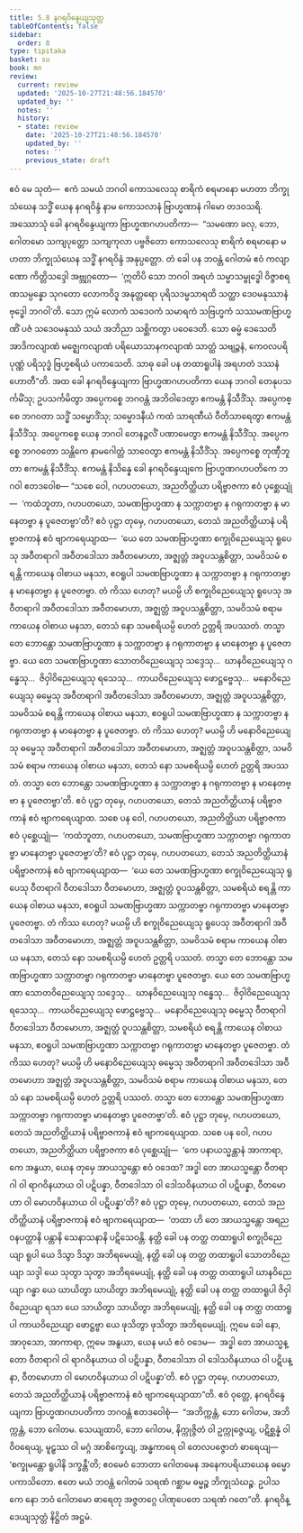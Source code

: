 ```yaml
---
title: 5.8 နဂရဝိန္ဒေယျသုတ္တ
tableOfContents: false
sidebar:
  order: 8
type: tipitaka
basket: su
book: mn
review:
  current: review
  updated: '2025-10-27T21:48:56.184570'
  updated_by: ''
  notes: ''
  history:
  - state: review
    date: '2025-10-27T21:48:56.184570'
    updated_by: ''
    notes: ''
    previous_state: draft
---
```



<ReviewStatus review={frontmatter.review} showDetails={true} />

<HypothesisAnnotation frontmatter={frontmatter} />

<DynamicBreadcrumb />

<Division number="434" book="mn" e="ch" v="24">

<Paragraph number="1250" book="mn">
ဧဝံ မေ သုတံ—  ဧကံ သမယံ ဘဂဝါ ကောသလေသု စာရိကံ စရမာနော မဟတာ ဘိက္ခုသံဃေန သဒ္ဓိံ ယေန နဂရဝိန္ဒံ နာမ ကောသလာနံ ဗြာဟ္မဏာနံ ဂါမော တဒဝသရိ. အဿောသုံ ခေါ နဂရဝိန္ဒေယျကာ ဗြာဟ္မဏဂဟပတိကာ—  “သမဏော ခလု, ဘော, ဂေါတမော သကျပုတ္တော သကျကုလာ ပဗ္ဗဇိတော ကောသလေသု စာရိကံ စရမာနော မဟတာ ဘိက္ခုသံဃေန သဒ္ဓိံ နဂရဝိန္ဒံ အနုပ္ပတ္တော. တံ ခေါ ပန ဘဝန္တံ ဂေါတမံ ဧဝံ ကလျာဏော ကိတ္တိသဒ္ဒေါ အဗ္ဘုဂ္ဂတော—  ‘ဣတိပိ သော ဘဂဝါ အရဟံ သမ္မာသမ္ဗုဒ္ဓေါ ဝိဇ္ဇာစရဏသမ္ပန္နော သုဂတော လောကဝိဒူ အနုတ္တရော ပုရိသဒမ္မသာရထိ သတ္ထာ ဒေဝမနုဿာနံ ဗုဒ္ဓေါ ဘဂဝါ’တိ. သော ဣမံ လောကံ သဒေဝကံ သမာရကံ သဗြဟ္မကံ သဿမဏဗြာဟ္မဏိံ ပဇံ သဒေဝမနုဿံ သယံ အဘိညာ သစ္ဆိကတွာ ပဝေဒေတိ. သော ဓမ္မံ ဒေသေတိ အာဒိကလျာဏံ မဇ္ဈေကလျာဏံ ပရိယောသာနကလျာဏံ သာတ္ထံ သဗျဉ္ဇနံ, ကေဝလပရိပုဏ္ဏံ ပရိသုဒ္ဓံ ဗြဟ္မစရိယံ ပကာသေတိ. သာဓု ခေါ ပန တထာရူပါနံ အရဟတံ ဒဿနံ ဟောတီ”တိ.
</Paragraph>

<Paragraph number="1251" book="mn">
အထ ခေါ နဂရဝိန္ဒေယျကာ ဗြာဟ္မဏဂဟပတိကာ ယေန ဘဂဝါ တေနုပသင်္ကမိံသု; ဥပသင်္ကမိတွာ အပ္ပေကစ္စေ ဘဂဝန္တံ အဘိဝါဒေတွာ ဧကမန္တံ နိသီဒိံသု. အပ္ပေကစ္စေ ဘဂဝတာ သဒ္ဓိံ သမ္မောဒိံသု; သမ္မောဒနီယံ ကထံ သာရဏီယံ ဝီတိသာရေတွာ ဧကမန္တံ နိသီဒိံသု. အပ္ပေကစ္စေ ယေန ဘဂဝါ တေနဉ္ဇလိံ ပဏာမေတွာ ဧကမန္တံ နိသီဒိံသု. အပ္ပေကစ္စေ ဘဂဝတော သန္တိကေ နာမဂေါတ္တံ သာဝေတွာ ဧကမန္တံ နိသီဒိံသု. အပ္ပေကစ္စေ တုဏှီဘူတာ ဧကမန္တံ နိသီဒိံသု. ဧကမန္တံ နိသိန္နေ ခေါ နဂရဝိန္ဒေယျကေ ဗြာဟ္မဏဂဟပတိကေ ဘဂဝါ ဧတဒဝေါစ—
</Paragraph>

</Division>
<Division number="435" book="mn" e="ch" v="24">

<Paragraph number="1252" book="mn">
“သစေ ဝေါ, ဂဟပတယော, အညတိတ္ထိယာ ပရိဗ္ဗာဇကာ ဧဝံ ပုစ္ဆေယျုံ—  ‘ကထံဘူတာ, ဂဟပတယော, သမဏဗြာဟ္မဏာ န သက္ကာတဗ္ဗာ န ဂရုကာတဗ္ဗာ န မာနေတဗ္ဗာ န ပူဇေတဗ္ဗာ’တိ? ဧဝံ ပုဋ္ဌာ တုမှေ, ဂဟပတယော, တေသံ အညတိတ္ထိယာနံ ပရိဗ္ဗာဇကာနံ ဧဝံ ဗျာကရေယျာထ—  ‘ယေ တေ သမဏဗြာဟ္မဏာ စက္ခုဝိညေယျေသု ရူပေသု အဝီတရာဂါ အဝီတဒေါသာ အဝီတမောဟာ, အဇ္ဈတ္တံ အဝူပသန္တစိတ္တာ, သမဝိသမံ စရန္တိ ကာယေန ဝါစာယ မနသာ, ဧဝရူပါ သမဏဗြာဟ္မဏာ န သက္ကာတဗ္ဗာ န ဂရုကာတဗ္ဗာ န မာနေတဗ္ဗာ န ပူဇေတဗ္ဗာ. တံ ကိဿ ဟေတု? မယမ္ပိ ဟိ စက္ခုဝိညေယျေသု ရူပေသု အဝီတရာဂါ အဝီတဒေါသာ အဝီတမောဟာ, အဇ္ဈတ္တံ အဝူပသန္တစိတ္တာ, သမဝိသမံ စရာမ ကာယေန ဝါစာယ မနသာ, တေသံ နော သမစရိယမ္ပိ ဟေတံ ဥတ္တရိ အပဿတံ. တသ္မာ တေ ဘောန္တော သမဏဗြာဟ္မဏာ န သက္ကာတဗ္ဗာ န ဂရုကာတဗ္ဗာ န မာနေတဗ္ဗာ န ပူဇေတဗ္ဗာ. ယေ တေ သမဏဗြာဟ္မဏာ သောတဝိညေယျေသု သဒ္ဒေသု…  ဃာနဝိညေယျေသု ဂန္ဓေသု…  ဇိဝှါဝိညေယျေသု ရသေသု…  ကာယဝိညေယျေသု ဖောဋ္ဌဗ္ဗေသု…  မနောဝိညေယျေသု ဓမ္မေသု အဝီတရာဂါ အဝီတဒေါသာ အဝီတမောဟာ, အဇ္ဈတ္တံ အဝူပသန္တစိတ္တာ, သမဝိသမံ စရန္တိ ကာယေန ဝါစာယ မနသာ, ဧဝရူပါ သမဏဗြာဟ္မဏာ န သက္ကာတဗ္ဗာ န ဂရုကာတဗ္ဗာ န မာနေတဗ္ဗာ န ပူဇေတဗ္ဗာ. တံ ကိဿ ဟေတု? မယမ္ပိ ဟိ မနောဝိညေယျေသု ဓမ္မေသု အဝီတရာဂါ အဝီတဒေါသာ အဝီတမောဟာ, အဇ္ဈတ္တံ အဝူပသန္တစိတ္တာ, သမဝိသမံ စရာမ ကာယေန ဝါစာယ မနသာ, တေသံ နော သမစရိယမ္ပိ ဟေတံ ဥတ္တရိ အပဿတံ. တသ္မာ တေ ဘောန္တော သမဏဗြာဟ္မဏာ န သက္ကာတဗ္ဗာ န ဂရုကာတဗ္ဗာ န မာနေတဗ္ဗာ န ပူဇေတဗ္ဗာ’တိ. ဧဝံ ပုဋ္ဌာ တုမှေ, ဂဟပတယော, တေသံ အညတိတ္ထိယာနံ ပရိဗ္ဗာဇကာနံ ဧဝံ ဗျာကရေယျာထ.
</Paragraph>

</Division>
<Division number="436" book="mn" e="ch" v="24">

<Paragraph number="1253" book="mn">
သစေ ပန ဝေါ, ဂဟပတယော, အညတိတ္ထိယာ ပရိဗ္ဗာဇကာ ဧဝံ ပုစ္ဆေယျုံ—  ‘ကထံဘူတာ, ဂဟပတယော, သမဏဗြာဟ္မဏာ သက္ကာတဗ္ဗာ ဂရုကာတဗ္ဗာ မာနေတဗ္ဗာ ပူဇေတဗ္ဗာ’တိ? ဧဝံ ပုဋ္ဌာ တုမှေ, ဂဟပတယော, တေသံ အညတိတ္ထိယာနံ ပရိဗ္ဗာဇကာနံ ဧဝံ ဗျာကရေယျာထ—  ‘ယေ တေ သမဏဗြာဟ္မဏာ စက္ခုဝိညေယျေသု ရူပေသု ဝီတရာဂါ ဝီတဒေါသာ ဝီတမောဟာ, အဇ္ဈတ္တံ ဝူပသန္တစိတ္တာ, သမစရိယံ စရန္တိ ကာယေန ဝါစာယ မနသာ, ဧဝရူပါ သမဏဗြာဟ္မဏာ သက္ကာတဗ္ဗာ ဂရုကာတဗ္ဗာ မာနေတဗ္ဗာ ပူဇေတဗ္ဗာ. တံ ကိဿ ဟေတု? မယမ္ပိ ဟိ စက္ခုဝိညေယျေသု ရူပေသု အဝီတရာဂါ အဝီတဒေါသာ အဝီတမောဟာ, အဇ္ဈတ္တံ အဝူပသန္တစိတ္တာ, သမဝိသမံ စရာမ ကာယေန ဝါစာယ မနသာ, တေသံ နော သမစရိယမ္ပိ ဟေတံ ဥတ္တရိ ပဿတံ. တသ္မာ တေ ဘောန္တော သမဏဗြာဟ္မဏာ သက္ကာတဗ္ဗာ ဂရုကာတဗ္ဗာ မာနေတဗ္ဗာ ပူဇေတဗ္ဗာ. ယေ တေ သမဏဗြာဟ္မဏာ သောတဝိညေယျေသု သဒ္ဒေသု…  ဃာနဝိညေယျေသု ဂန္ဓေသု…  ဇိဝှါဝိညေယျေသု ရသေသု…  ကာယဝိညေယျေသု ဖောဋ္ဌဗ္ဗေသု…  မနောဝိညေယျေသု ဓမ္မေသု ဝီတရာဂါ ဝီတဒေါသာ ဝီတမောဟာ, အဇ္ဈတ္တံ ဝူပသန္တစိတ္တာ, သမစရိယံ စရန္တိ ကာယေန ဝါစာယ မနသာ, ဧဝရူပါ သမဏဗြာဟ္မဏာ သက္ကာတဗ္ဗာ ဂရုကာတဗ္ဗာ မာနေတဗ္ဗာ ပူဇေတဗ္ဗာ. တံ ကိဿ ဟေတု? မယမ္ပိ ဟိ မနောဝိညေယျေသု ဓမ္မေသု အဝီတရာဂါ အဝီတဒေါသာ အဝီတမောဟာ အဇ္ဈတ္တံ အဝူပသန္တစိတ္တာ, သမဝိသမံ စရာမ ကာယေန ဝါစာယ မနသာ, တေသံ နော သမစရိယမ္ပိ ဟေတံ ဥတ္တရိ ပဿတံ. တသ္မာ တေ ဘောန္တော သမဏဗြာဟ္မဏာ သက္ကာတဗ္ဗာ ဂရုကာတဗ္ဗာ မာနေတဗ္ဗာ ပူဇေတဗ္ဗာ’တိ. ဧဝံ ပုဋ္ဌာ တုမှေ, ဂဟပတယော, တေသံ အညတိတ္ထိယာနံ ပရိဗ္ဗာဇကာနံ ဧဝံ ဗျာကရေယျာထ.
</Paragraph>

</Division>
<Division number="437" book="mn" e="ch" v="24">

<Paragraph number="1254" book="mn">
သစေ ပန ဝေါ, ဂဟပတယော, အညတိတ္ထိယာ ပရိဗ္ဗာဇကာ ဧဝံ ပုစ္ဆေယျုံ—  ‘ကေ ပနာယသ္မန္တာနံ အာကာရာ, ကေ အနွယာ, ယေန တုမှေ အာယသ္မန္တော ဧဝံ ဝဒေထ? အဒ္ဓါ တေ အာယသ္မန္တော ဝီတရာဂါ ဝါ ရာဂဝိနယာယ ဝါ ပဋိပန္နာ, ဝီတဒေါသာ ဝါ ဒေါသဝိနယာယ ဝါ ပဋိပန္နာ, ဝီတမောဟာ ဝါ မောဟဝိနယာယ ဝါ ပဋိပန္နာ’တိ? ဧဝံ ပုဋ္ဌာ တုမှေ, ဂဟပတယော, တေသံ အညတိတ္ထိယာနံ ပရိဗ္ဗာဇကာနံ ဧဝံ ဗျာကရေယျာထ—  ‘တထာ ဟိ တေ အာယသ္မန္တော အရညဝနပတ္ထာနိ ပန္တာနိ သေနာသနာနိ ပဋိသေဝန္တိ. နတ္ထိ ခေါ ပန တတ္ထ တထာရူပါ စက္ခုဝိညေယျာ ရူပါ ယေ ဒိသွာ ဒိသွာ အဘိရမေယျုံ, နတ္ထိ ခေါ ပန တတ္ထ တထာရူပါ သောတဝိညေယျာ သဒ္ဒါ ယေ သုတွာ သုတွာ အဘိရမေယျုံ, နတ္ထိ ခေါ ပန တတ္ထ တထာရူပါ ဃာနဝိညေယျာ ဂန္ဓာ ယေ ဃာယိတွာ ဃာယိတွာ အဘိရမေယျုံ, နတ္ထိ ခေါ ပန တတ္ထ တထာရူပါ ဇိဝှါဝိညေယျာ ရသာ ယေ သာယိတွာ သာယိတွာ အဘိရမေယျုံ, နတ္ထိ ခေါ ပန တတ္ထ တထာရူပါ ကာယဝိညေယျာ ဖောဋ္ဌဗ္ဗာ ယေ ဖုသိတွာ ဖုသိတွာ အဘိရမေယျုံ. ဣမေ ခေါ နော, အာဝုသော, အာကာရာ, ဣမေ အနွယာ, ယေန မယံ ဧဝံ ဝဒေမ—  အဒ္ဓါ တေ အာယသ္မန္တော ဝီတရာဂါ ဝါ ရာဂဝိနယာယ ဝါ ပဋိပန္နာ, ဝီတဒေါသာ ဝါ ဒေါသဝိနယာယ ဝါ ပဋိပန္နာ, ဝီတမောဟာ ဝါ မောဟဝိနယာယ ဝါ ပဋိပန္နာ’တိ. ဧဝံ ပုဋ္ဌာ တုမှေ, ဂဟပတယော, တေသံ အညတိတ္ထိယာနံ ပရိဗ္ဗာဇကာနံ ဧဝံ ဗျာကရေယျာထာ”တိ.
</Paragraph>

<Paragraph number="1255" book="mn">
ဧဝံ ဝုတ္တေ, နဂရဝိန္ဒေယျကာ ဗြာဟ္မဏဂဟပတိကာ ဘဂဝန္တံ ဧတဒဝေါစုံ—  “အဘိက္ကန္တံ, ဘော ဂေါတမ, အဘိက္ကန္တံ, ဘော ဂေါတမ. သေယျထာပိ, ဘော ဂေါတမ, နိက္ကုဇ္ဇိတံ ဝါ ဥက္ကုဇ္ဇေယျ, ပဋိစ္ဆန္နံ ဝါ ဝိဝရေယျ, မူဠှဿ ဝါ မဂ္ဂံ အာစိက္ခေယျ, အန္ဓကာရေ ဝါ တေလပဇ္ဇောတံ ဓာရေယျ—  ‘စက္ခုမန္တော ရူပါနိ ဒက္ခန္တီ’တိ; ဧဝမေဝံ ဘောတာ ဂေါတမေန အနေကပရိယာယေန ဓမ္မော ပကာသိတော. ဧတေ မယံ ဘဝန္တံ ဂေါတမံ သရဏံ ဂစ္ဆာမ ဓမ္မဉ္စ ဘိက္ခုသံဃဉ္စ. ဥပါသကေ နော ဘဝံ ဂေါတမော ဓာရေတု အဇ္ဇတဂ္ဂေ ပါဏုပေတေ သရဏံ ဂတေ”တိ.

</Paragraph>
</Division>

<Paragraph number="1256" type="center" book="mn">
နဂရဝိန္ဒေယျသုတ္တံ နိဋ္ဌိတံ အဋ္ဌမံ.
</Paragraph>
